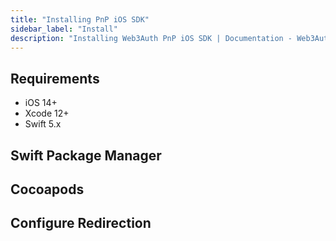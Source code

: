 ```yaml
---
title: "Installing PnP iOS SDK"
sidebar_label: "Install"
description: "Installing Web3Auth PnP iOS SDK | Documentation - Web3Auth"
---
```



## Requirements

- iOS 14+
- Xcode 12+
- Swift 5.x

## Swift Package Manager

<SPM />

## Cocoapods

<Cocoapods />

## Configure Redirection

<Whitelist />
